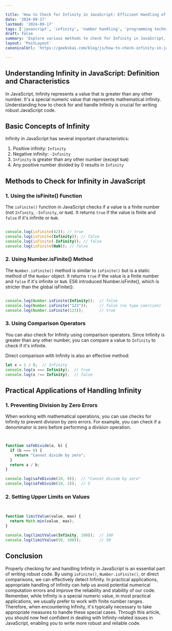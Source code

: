 ```yaml
---

title: 'How to Check for Infinity in JavaScript: Efficient Handling of Infinite Values'
date: '2024-09-17'
lastmod: '2024-09-17'
tags: ['javascript', 'infinity', 'number handling', 'programming techniques']
draft: false
summary: 'Explore various methods to check for Infinity in JavaScript, including isFinite(), Number.isFinite(), and comparison operators, as well as how to handle infinite values in practical programming scenarios.'
layout: 'PostLayout'
canonicalUrl: 'https://geekskai.com/blog/js/how-to-check-infinity-in-javascript'

---
```


## Understanding Infinity in JavaScript: Definition and Characteristics


In JavaScript, Infinity represents a value that is greater than any other number. It's a special numeric value that represents mathematical infinity. Understanding how to check for and handle Infinity is crucial for writing robust JavaScript code.




## Basic Concepts of Infinity
Infinity in JavaScript has several important characteristics:

1. Positive infinity: `Infinity`
2. Negative infinity: `-Infinity`
3. `Infinity` is greater than any other number (except `NaN`)
4. Any positive number divided by 0 results in `Infinity`


## Methods to Check for Infinity in JavaScript

### 1. Using the isFinite() Function

The `isFinite()` function in JavaScript checks if a value is a finite number (not `Infinity`, `-Infinity`, or `NaN`). It returns `true` if the value is finite and `false` if it's infinite or `NaN`.

```javascript

console.log(isFinite(42)); // true
console.log(isFinite(Infinity)); // false
console.log(isFinite(-Infinity)); // false
console.log(isFinite(NaN)); // false

```

### 2. Using Number.isFinite() Method

The `Number.isFinite()` method is similar to `isFinite()` but is a static method of the `Number` object. It returns `true` if the value is a finite number and `false` if it's infinite or `NaN`.
ES6 introduced Number.isFinite(), which is stricter than the global isFinite():


```javascript

console.log(Number.isFinite(Infinity));  // false
console.log(Number.isFinite("123"));     // false (no type coercion)
console.log(Number.isFinite(123));       // true

```

### 3. Using Comparison Operators

You can also check for Infinity using comparison operators. Since Infinity is greater than any other number, you can compare a value to `Infinity` to check if it's infinite.

Direct comparison with Infinity is also an effective method:

```javascript
let x = 1 / 0;  // Infinity
console.log(x === Infinity);  // true
console.log(x !== Infinity);  // false
```
## Practical Applications of Handling Infinity

### 1. Preventing Division by Zero Errors
    
When working with mathematical operations, you can use checks for Infinity to prevent division by zero errors. For example, you can check if a denominator is zero before performing a division operation.

```javascript


function safeDivide(a, b) {
  if (b === 0) {
    return "Cannot divide by zero";
  }
  return a / b;
}

console.log(safeDivide(10, 0));  // "Cannot divide by zero"
console.log(safeDivide(10, 2));  // 5
```

### 2. Setting Upper Limits on Values


```javascript


function limitValue(value, max) {
  return Math.min(value, max);
}

console.log(limitValue(Infinity, 100));  // 100
console.log(limitValue(50, 100));        // 50

```


## Conclusion

Properly checking for and handling Infinity in JavaScript is an essential part of writing robust code. By using `isFinite()`, `Number.isFinite()`, or direct comparisons, we can effectively detect Infinity. In practical applications, appropriate handling of Infinity can help us avoid potential numerical computation errors and improve the reliability and stability of our code.
Remember, while Infinity is a special numeric value, in most practical applications, we usually prefer to work with finite number ranges. Therefore, when encountering Infinity, it's typically necessary to take appropriate measures to handle these special cases.
Through this article, you should now feel confident in dealing with Infinity-related issues in JavaScript, enabling you to write more robust and reliable code.






